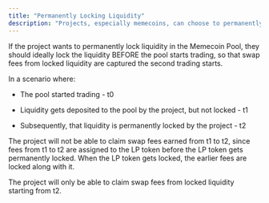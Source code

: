 ```yaml
---
title: "Permanently Locking Liquidity"
description: "Projects, especially memecoins, can choose to permanently lock liquidity forever (you lose your liquidity forever) to help raise community confidence, but can still earn fees on the locked liquidity."
---
```


If the project wants to permanently lock liquidity in the Memecoin Pool, they should ideally lock the liquidity BEFORE the pool starts trading, so that swap fees from locked liquidity are captured the second trading starts.

In a scenario where:

* The pool started trading - t0

* Liquidity gets deposited to the pool by the project, but not locked - t1

* Subsequently, that liquidity is permanently locked by the project - t2

The project will not be able to claim swap fees earned from t1 to t2, since fees from t1 to t2 are assigned to the LP token before the LP token gets permanently locked. When the LP token gets locked, the earlier fees are locked along with it.

The project will only be able to claim swap fees from locked liquidity starting from t2.
